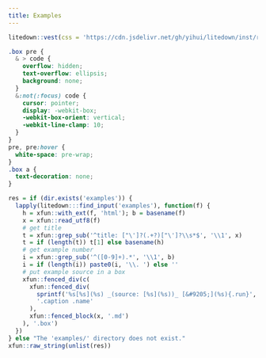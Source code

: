 ```yaml
---
title: Examples
---
```


```r
litedown::vest(css = 'https://cdn.jsdelivr.net/gh/yihui/litedown/inst/resources/listing.css')
```

```css
.box pre {
  & > code {
    overflow: hidden;
    text-overflow: ellipsis;
    background: none;
  }
  &:not(:focus) code {
    cursor: pointer;
    display: -webkit-box;
    -webkit-box-orient: vertical;
    -webkit-line-clamp: 10;
  }
}
pre, pre:hover {
  white-space: pre-wrap;
}
.box a {
  text-decoration: none;
}
```

```r
res = if (dir.exists('examples')) {
  lapply(litedown:::find_input('examples'), function(f) {
    h = xfun::with_ext(f, 'html'); b = basename(f)
    x = xfun::read_utf8(f)
    # get title
    t = xfun::grep_sub('^title: ["\']?(.+?)["\']?\\s*$', '\\1', x)
    t = if (length(t)) t[1] else basename(h)
    # get example number
    i = xfun::grep_sub('^([0-9]+).*', '\\1', b)
    i = if (length(i)) paste0(i, '\\. ') else ''
    # put example source in a box
    xfun::fenced_div(c(
      xfun::fenced_div(
        sprintf('%s[%s](%s) _(source: [%s](%s))_ [&#9205;](%s){.run}', i, t, h, b, f, h),
        '.caption .name'
      ),
      xfun::fenced_block(x, '.md')
    ), '.box')
  })
} else "The 'examples/' directory does not exist."
xfun::raw_string(unlist(res))
```
